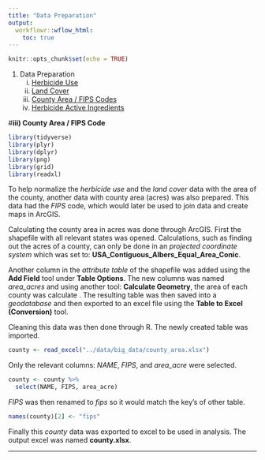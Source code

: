 ```yaml
---
title: "Data Preparation"
output:
  workflowr::wflow_html:
    toc: true
---
```


```r
knitr::opts_chunk$set(echo = TRUE)
```

1. Data Preparation
    i) [Herbicide Use](dprep.html)
    ii) [Land Cover](dprep_land.html)
    iii) [County Area / FIPS Codes](dprep_county.html)
    iv) [Herbicide Active Ingredients](dprep_ingredient.html)
    
    
#**iii) County Area / FIPS Code**

```r
library(tidyverse)
library(plyr)
library(dplyr)
library(png)
library(grid)
library(readxl)
```

To help normalize the *herbicide use* and the *land cover* data with the area of the county, another data with county area (acres) was also prepared. This data had the *FIPS* code, which would later be used to join data and create maps in ArcGIS.

Calculating the county area in acres was done through ArcGIS. First the shapefile with all relevant states was opened. Calculations, such as finding out the acres of a county, can only be done in an *projected coordinate system* which was set to: **USA_Contiguous_Albers_Equal_Area_Conic**. 

Another column in the *attribute table* of the shapefile was added using the **Add Field** tool under **Table Options**. The new columns was named *area_acres* and using another tool: **Calculate Geometry**, the area of each county was calculate . The resulting table was then saved into a *geodatabase* and then exported to an excel file using the **Table to Excel (Conversion)** tool. 

Cleaning this data was then done through R.
The newly created table was imported.
```r
county <- read_excel("../data/big_data/county_area.xlsx")
```
Only the relevant columns: *NAME*, *FIPS*, and *area_acre* were selected. 
```r
county <- county %>% 
  select(NAME, FIPS, area_acre)
```
*FIPS* was then renamed to *fips* so it would match the key's of other table. 
```r
names(county)[2] <- "fips"
```
Finally this *county* data was exported to excel to be used in analysis. The output excel was named **county.xlsx**.    

***
